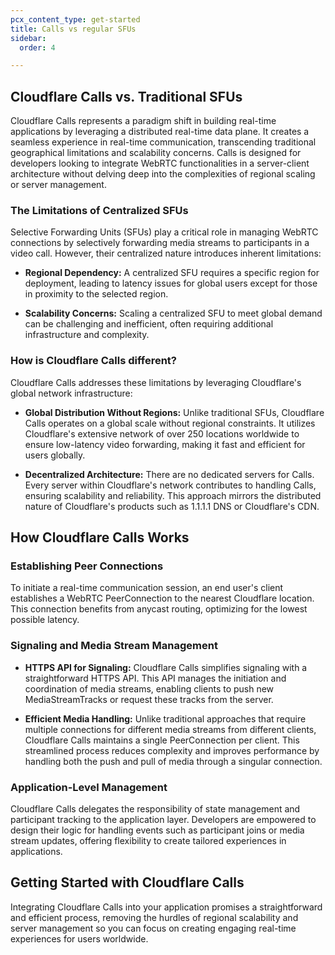 ```yaml
---
pcx_content_type: get-started
title: Calls vs regular SFUs
sidebar:
  order: 4

---
```


## Cloudflare Calls vs. Traditional SFUs

Cloudflare Calls represents a paradigm shift in building real-time applications by leveraging a distributed real-time data plane. It creates a seamless experience in real-time communication, transcending traditional geographical limitations and scalability concerns. Calls is designed for developers looking to integrate WebRTC functionalities in a server-client architecture without delving deep into the complexities of regional scaling or server management.

### The Limitations of Centralized SFUs

Selective Forwarding Units (SFUs) play a critical role in managing WebRTC connections by selectively forwarding media streams to participants in a video call. However, their centralized nature introduces inherent limitations:

* **Regional Dependency:** A centralized SFU requires a specific region for deployment, leading to latency issues for global users except for those in proximity to the selected region.

* **Scalability Concerns:** Scaling a centralized SFU to meet global demand can be challenging and inefficient, often requiring additional infrastructure and complexity.

### How is Cloudflare Calls different?

Cloudflare Calls addresses these limitations by leveraging Cloudflare's global network infrastructure:

* **Global Distribution Without Regions:** Unlike traditional SFUs, Cloudflare Calls operates on a global scale without regional constraints. It utilizes Cloudflare's extensive network of over 250 locations worldwide to ensure low-latency video forwarding, making it fast and efficient for users globally.

* **Decentralized Architecture:** There are no dedicated servers for Calls. Every server within Cloudflare's network contributes to handling Calls, ensuring scalability and reliability. This approach mirrors the distributed nature of Cloudflare's products such as 1.1.1.1 DNS or Cloudflare's CDN.

## How Cloudflare Calls Works

### Establishing Peer Connections

To initiate a real-time communication session, an end user's client establishes a WebRTC PeerConnection to the nearest Cloudflare location. This connection benefits from anycast routing, optimizing for the lowest possible latency.

### Signaling and Media Stream Management

* **HTTPS API for Signaling:** Cloudflare Calls simplifies signaling with a straightforward HTTPS API. This API manages the initiation and coordination of media streams, enabling clients to push new MediaStreamTracks or request these tracks from the server.

* **Efficient Media Handling:** Unlike traditional approaches that require multiple connections for different media streams from different clients, Cloudflare Calls maintains a single PeerConnection per client. This streamlined process reduces complexity and improves performance by handling both the push and pull of media through a singular connection.

### Application-Level Management

Cloudflare Calls delegates the responsibility of state management and participant tracking to the application layer. Developers are empowered to design their logic for handling events such as participant joins or media stream updates, offering flexibility to create tailored experiences in applications.

## Getting Started with Cloudflare Calls

Integrating Cloudflare Calls into your application promises a straightforward and efficient process, removing the hurdles of regional scalability and server management so you can focus on creating engaging real-time experiences for users worldwide.
